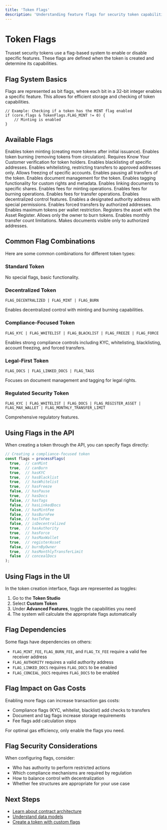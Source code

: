 ```yaml
---
title: 'Token Flags'
description: 'Understanding feature flags for security token capabilities'
---
```


# Token Flags

Trusset security tokens use a flag-based system to enable or disable specific features. These flags are defined when the token is created and determine its capabilities.

## Flag System Basics

Flags are represented as bit flags, where each bit in a 32-bit integer enables a specific feature. This allows for efficient storage and checking of token capabilities.

```solidity
// Example: Checking if a token has the MINT flag enabled
if (core.flags & TokenFlags.FLAG_MINT != 0) {
    // Minting is enabled
}
```

## Available Flags

<ResponseField name="FLAG_MINT" type="uint32 = 1">
  Enables token minting (creating more tokens after initial issuance).
</ResponseField>

<ResponseField name="FLAG_BURN" type="uint32 = 2">
  Enables token burning (removing tokens from circulation).
</ResponseField>

<ResponseField name="FLAG_KYC" type="uint32 = 4">
  Requires Know Your Customer verification for token holders.
</ResponseField>

<ResponseField name="FLAG_BLACKLIST" type="uint32 = 8">
  Enables blacklisting of specific addresses.
</ResponseField>

<ResponseField name="FLAG_WHITELIST" type="uint32 = 16">
  Enables whitelisting, restricting transfers to approved addresses only.
</ResponseField>

<ResponseField name="FLAG_FREEZE" type="uint32 = 32">
  Allows freezing of specific accounts.
</ResponseField>

<ResponseField name="FLAG_PAUSE" type="uint32 = 64">
  Enables pausing all transfers of the token.
</ResponseField>

<ResponseField name="FLAG_DOCS" type="uint32 = 128">
  Enables document management for the token.
</ResponseField>

<ResponseField name="FLAG_TAGS" type="uint32 = 256">
  Enables tagging functionality for custom rights and metadata.
</ResponseField>

<ResponseField name="FLAG_LINKED_DOCS" type="uint32 = 512">
  Enables linking documents to specific shares.
</ResponseField>

<ResponseField name="FLAG_MINT_FEE" type="uint32 = 1024">
  Enables fees for minting operations.
</ResponseField>

<ResponseField name="FLAG_BURN_FEE" type="uint32 = 2048">
  Enables fees for burning operations.
</ResponseField>

<ResponseField name="FLAG_TX_FEE" type="uint32 = 4096">
  Enables fees for transfer operations.
</ResponseField>

<ResponseField name="FLAG_DECENTRALIZED" type="uint32 = 8192">
  Enables decentralized control features.
</ResponseField>

<ResponseField name="FLAG_AUTHORITY" type="uint32 = 16384">
  Enables a designated authority address with special permissions.
</ResponseField>

<ResponseField name="FLAG_FORCE" type="uint32 = 32768">
  Enables forced transfers by authorized addresses.
</ResponseField>

<ResponseField name="FLAG_MAX_WALLET" type="uint32 = 65536">
  Enables maximum tokens per wallet restriction.
</ResponseField>

<ResponseField name="FLAG_REGISTER_ASSET" type="uint32 = 131072">
  Registers the asset with the Asset Register.
</ResponseField>

<ResponseField name="FLAG_BURN_BY_OWNER" type="uint32 = 262144">
  Allows only the owner to burn tokens.
</ResponseField>

<ResponseField name="FLAG_MONTHLY_TRANSFER_LIMIT" type="uint32 = 524288">
  Enables monthly transfer count limitations.
</ResponseField>

<ResponseField name="FLAG_CONCEAL_DOCS" type="uint32 = 1048576">
  Makes documents visible only to authorized addresses.
</ResponseField>

## Common Flag Combinations

Here are some common combinations for different token types:

### Standard Token

No special flags, basic functionality.

### Decentralized Token

```
FLAG_DECENTRALIZED | FLAG_MINT | FLAG_BURN
```

Enables decentralized control with minting and burning capabilities.

### Compliance-Focused Token

```
FLAG_KYC | FLAG_WHITELIST | FLAG_BLACKLIST | FLAG_FREEZE | FLAG_FORCE
```

Enables strong compliance controls including KYC, whitelisting, blacklisting, account freezing, and forced transfers.

### Legal-First Token

```
FLAG_DOCS | FLAG_LINKED_DOCS | FLAG_TAGS
```

Focuses on document management and tagging for legal rights.

### Regulated Security Token

```
FLAG_KYC | FLAG_WHITELIST | FLAG_DOCS | FLAG_REGISTER_ASSET | FLAG_MAX_WALLET | FLAG_MONTHLY_TRANSFER_LIMIT
```

Comprehensive regulatory features.

## Using Flags in the API

When creating a token through the API, you can specify flags directly:

```typescript
// Creating a compliance-focused token
const flags = processFlags(
  true,  // canMint
  true,  // canBurn
  true,  // hasKYC
  true,  // hasBlacklist
  true,  // hasWhitelist
  true,  // hasFreeze
  false, // hasPause
  true,  // hasDocs
  false, // hasTags
  false, // hasLinkedDocs
  false, // hasMintFee
  false, // hasBurnFee
  false, // hasTxFee
  false, // isDecentralized
  true,  // hasAuthority
  true,  // hasForce
  true,  // hasMaxWallet
  true,  // registerAsset
  false, // burnByOwner
  true,  // hasMonthlyTransferLimit
  false  // concealDocs
);
```

## Using Flags in the UI

In the token creation interface, flags are represented as toggles:

1. Go to the **Token Studio**
2. Select **Custom Token**
3. Under **Advanced Features**, toggle the capabilities you need
4. The system will calculate the appropriate flags automatically

## Flag Dependencies

Some flags have dependencies on others:

- `FLAG_MINT_FEE`, `FLAG_BURN_FEE`, and `FLAG_TX_FEE` require a valid fee receiver address
- `FLAG_AUTHORITY` requires a valid authority address
- `FLAG_LINKED_DOCS` requires `FLAG_DOCS` to be enabled
- `FLAG_CONCEAL_DOCS` requires `FLAG_DOCS` to be enabled

## Flag Impact on Gas Costs

Enabling more flags can increase transaction gas costs:

- Compliance flags (KYC, whitelist, blacklist) add checks to transfers
- Document and tag flags increase storage requirements
- Fee flags add calculation steps

For optimal gas efficiency, only enable the flags you need.

## Flag Security Considerations

When configuring flags, consider:

- Who has authority to perform restricted actions
- Which compliance mechanisms are required by regulation
- How to balance control with decentralization
- Whether fee structures are appropriate for your use case

## Next Steps

- [Learn about contract architecture](/learn/contract-architecture)
- [Understand data models](/learn/data-models)
- [Create a token with custom flags](/guides/creating-tokens)